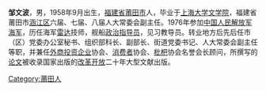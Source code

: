 {{Expand|time=2012-01-23T02:48:00+00:00 }}{{BLP unsourced}}
'''邹文波'''，男，1958年9月出生，[[福建省|福建省]][[莆田市|莆田市]]人，毕业于[[上海大学|上海大学]][[文学院|文学院]]，福建省莆田市[[涵江区|涵江区]]六届、七届、八届人大常委会副主任。1976年参加[[中国人民解放军海军|中国人民解放军海军]]，历任海军[[雷达|雷达]]技师，舰船[[政治指导员|政治指导员]]，见习教导员。转业地方后先后任市（区）党委办公室秘书、组织部科长、副部长、街道党委书记、人大常委会副主任等职，并兼任[[外商|外商]][[投资|投资]][[企业|企业]]协会、[[消费者|消费者]]协会、[[枇杷|枇杷]]协会名誉会长顾问，所撰写的[[论文|论文]]被收录国家出版的[[改革开放|改革开放]]二十年大型文献出版。

[[Category:莆田人|Category:莆田人]]
